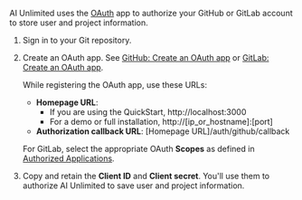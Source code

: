 AI Unlimited uses the [OAuth](https://oauth.net/2/) app to authorize your GitHub or GitLab account to store user and project information.

1. Sign in to your Git repository.
2. Create an OAuth app. See [GitHub: Create an OAuth app](https://docs.github.com/en/apps/oauth-apps/building-oauth-apps/creating-an-oauth-app) or [GitLab: Create an OAuth app](https://docs.gitlab.com/ee/integration/oauth_provider.html).
  
    While registering the OAuth app, use these URLs:
 
    - **Homepage URL**: 
	  - If you are using the QuickStart, http://localhost:3000
      - For a demo or full installation, http://[ip_or_hostname]:[port]
    - **Authorization callback URL**: [Homepage URL]/auth/github/callback
    
    For GitLab, select the appropriate OAuth **Scopes** as defined in [Authorized Applications](https://docs.gitlab.com/ee/integration/oauth_provider.html#view-all-authorized-applications).

3.	Copy and retain the **Client ID** and **Client secret**. You'll use them to authorize AI Unlimited to save user and project information.



